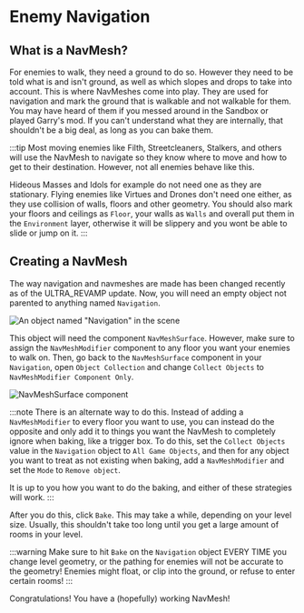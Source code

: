 
# Enemy Navigation

## What is a NavMesh?

For enemies to walk, they need a ground to do so. However they need to be told what is and isn't ground, as well as which slopes and drops to take into account. This is where NavMeshes come into play. They are used for navigation and mark the ground that is walkable and not walkable for them. You may have heard of them if you messed around in the Sandbox or played Garry's mod. If you can't understand what they are internally, that shouldn't be a big deal, as long as you can bake them.

:::tip
Most moving enemies like Filth, Streetcleaners, Stalkers, and others will use the NavMesh to navigate so they know where to move and how to get to their destination. However, not all enemies behave like this.

Hideous Masses and Idols for example do not need one as they are stationary. Flying enemies like Virtues and Drones don't need one either, as they use collision of walls, floors and other geometry.
You should also mark your floors and ceilings as `Floor`, your walls as `Walls` and overall put them in the `Environment` layer, otherwise it will be slippery and you wont be able to slide or jump on it.
:::

## Creating a NavMesh

The way navigation and navmeshes are made has been changed recently as of the ULTRA_REVAMP update. Now, you will need an empty object not parented to anything named `Navigation`.

![An object named "Navigation" in the scene](../images/New/Tutorials/NavMesh/NavigationObj.png)

This object will need the component `NavMeshSurface`. However, make sure to assign the `NavMeshModifier` component to any floor you want your enemies to walk on.
Then, go back to the `NavMeshSurface` component in your `Navigation`, open `Object Collection` and change `Collect Objects` to `NavMeshModifier Component Only`.

![NavMeshSurface component](../images/New/Tutorials/NavMesh/NavMeshSurfaceComp.png)

:::note
There is an alternate way to do this. Instead of adding a `NavMeshModifier` to every floor you want to use, you can instead do the opposite and only add it to things you want the NavMesh to completely ignore when baking, like a trigger box. To do this, set the `Collect Objects` value in the `Navigation` object to `All Game Objects`, and then for any object you want to treat as not existing when baking, add a `NavMeshModifier` and set the `Mode` to `Remove object`.

It is up to you how you want to do the baking, and either of these strategies will work.
:::

After you do this, click `Bake`. This may take a while, depending on your level size. Usually, this shouldn't take too long until you get a large amount of rooms in your level.

:::warning
Make sure to hit `Bake` on the `Navigation` object EVERY TIME you change level geometry, or the pathing for enemies will not be accurate to the geometry! Enemies might float, or clip into the ground, or refuse to enter certain rooms!
:::

Congratulations! You have a (hopefully) working NavMesh!
